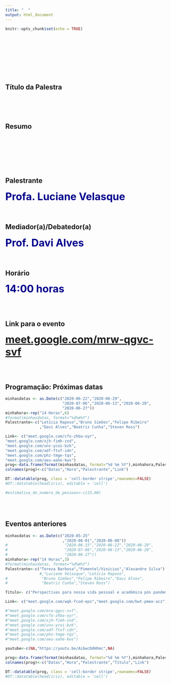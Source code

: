 ```yaml
---
title: "  "
output: html_document
---
```


```r
knitr::opts_chunk$set(echo = TRUE)
```
<br>
<br>
<br>
<br>
<br>
<br>
<br>

## Título da Palestra

<!--
<span style=" font-size: 32px; font-weight:bold; color:darkblue;">
 -
</span>

-->
<br>
<br>
<br>

## Resumo

<br>
<br>

<!--
<span style=" font-size: 20px; font-weight:bold; color:darkblue;">
Os fenômenos sociais são complexos e as democracias precisam de cidadãos que possam explorar, entender e raciocinar sobre evidências e informações fundamentadas em dados e resultados estatísticos. <br> <br>
Nessa conversa serão apresentadas iniciativas metodológicas, ferramentas computacionais, portais e artigos que apoiam e incentivam o desenvolvimento de cidadãos ativos e capacitados a participar de decisões da sociedade.
</span>


A disseminação do COVID- 19 no Brasil e no mundo ainda está cercada de incertezas mas já indicam que deverão acontecer mudanças relevantes na nossa vida. Serão feitas reflexões a respeito das que poderão ser positivas e que medidas para diminuir os efeitos negativos.-->

<br>
<br>
<br>

## Palestrante

<span style=" font-size: 32px; font-weight:bold; color:darkblue;">
Profa. Luciane Velasque  </span>
<br>
<br>
<br>


## Mediador(a)/Debatedor(a)

<span style=" font-size: 32px; font-weight:bold; color:darkblue;">Prof. Davi Alves</span>
<br>
<br>
<br>

## Horário

<span style=" font-size: 32px; font-weight:bold; color:darkblue;">14:00 horas</span>

<br>
<br>

## Link para o evento

<span style=" font-size: 32px; font-weight:bold; color:darkblue;">
 <a href="meet.google.com/mrw-qgvc-svf">meet.google.com/mrw-qgvc-svf</a> 
</span>

<br>
<br>



## Programação: Próximas datas

```r
minhasdatas <- as.Date(c("2020-06-22","2020-06-29",
                         "2020-07-06","2020-06-13","2020-06-20",
                         "2020-06-27"))
minhahora<-rep("14 Horas",6)
#format(minhasdatas, format="%d%m%Y")
Palestrante<-c("Letícia Raposo","Bruno Simões","Felipe Ribeiro"
               ,"Davi Alves","Beatriz Cunha","Steven Ross")

Link<- c("meet.google.com/cfo-zhba-oyr",
"meet.google.com/xjh-fimh-zxd",
"meet.google.com/uns-ycoi-bzk",
"meet.google.com/adf-ftxf-idn",
"meet.google.com/phz-tmge-tqs",
"meet.google.com/aeu-aahe-kws")
prog<-data.frame(format(minhasdatas, format="%d %m %Y"),minhahora,Palestrante,Link)
colnames(prog)<-c("Datas","Hora","Palestrante","Link")

DT::datatable(prog, class = 'cell-border stripe',rownames=FALSE)
#DT::datatable(head(iris), editable = 'cell')

#estimativa_do_numero_de_pessoas<-c(23,60)
```

<br>
<br>


## Eventos anteriores

```r
minhasdatas <- as.Date(c("2020-05-25"
                         ,"2020-06-01","2020-06-08"))
#                         "2020-06-15","2020-06-22","2020-06-29",
#                         "2020-07-06","2020-06-13","2020-06-20",
#                         "2020-06-27"))
minhahora<-rep("14 Horas",3)
#format(minhasdatas, format="%d%m%Y")
Palestrante<-c("Tereza Barbosa","Pimentel/Vinicius","Alexandre Silva")
               #,"Luciane Velasque","Letícia Raposo",
#               "Bruno Simões","Felipe Ribeiro","Davi Alves",
#               "Beatriz Cunha","Steven Ross")

Titulo<- c("Perspectivas para nossa vida pessoal e acadêmica pós pandemia", "Práticas didático-pedagógicas e a formação de professores para o exercício responsável da docência online","Educação Estatística na promoção do engajamento cívico")

Link<- c("meet.google.com/wqk-fcod-eps","meet.google.com/bwt-pmee-acz","https://www.meet.google.com/axv-azca-rwq")

#"meet.google.com/mrw-qgvc-svf",
#"meet.google.com/cfo-zhba-oyr",
#"meet.google.com/xjh-fimh-zxd",
#"meet.google.com/uns-ycoi-bzk",
#"meet.google.com/adf-ftxf-idn",
#"meet.google.com/phz-tmge-tqs",
#"meet.google.com/aeu-aahe-kws")

youtube<-c(NA,"https://youtu.be/Ai6wcDdHhmc",NA)

prog<-data.frame(format(minhasdatas, format="%d %m %Y"),minhahora,Palestrante,Titulo, youtube)
colnames(prog)<-c("Datas","Hora","Palestrante","Título","Link")

DT::datatable(prog, class = 'cell-border stripe',rownames=FALSE)
#DT::datatable(head(iris), editable = 'cell')
```

